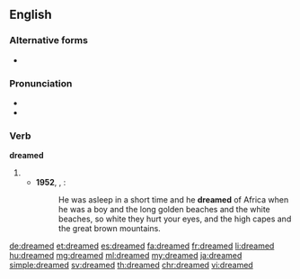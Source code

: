 ==English==

===Alternative forms===
* {{l|en|dreamt}} {{qualifier|irregular form}}

===Pronunciation===
* {{IPA|/ˈdriːmd/|lang=en}}
* {{audio|en-us-dreamed.ogg|Audio (US)|lang=en}}

===Verb===
'''dreamed'''

# {{en-past of|dream}}
#* '''1952''', {{w|Ernest Hemingway}}, ''{{w|The Old Man and the Sea}}'':
#*: He was asleep in a short time and he '''dreamed''' of Africa when he was a boy and the long golden beaches and the white beaches, so white they hurt your eyes, and the high capes and the great brown mountains.

[[de:dreamed]]
[[et:dreamed]]
[[es:dreamed]]
[[fa:dreamed]]
[[fr:dreamed]]
[[li:dreamed]]
[[hu:dreamed]]
[[mg:dreamed]]
[[ml:dreamed]]
[[my:dreamed]]
[[ja:dreamed]]
[[simple:dreamed]]
[[sv:dreamed]]
[[th:dreamed]]
[[chr:dreamed]]
[[vi:dreamed]]